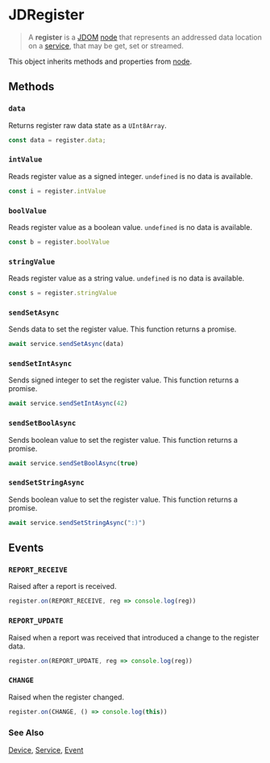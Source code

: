 
# JDRegister

> A **register** is a [JDOM](/clients/web/jdom) [node](/clients/web/jdom/node) that represents an addressed data location
on a [service](/clients/web/jdom/service), that may be get, set or streamed. 

<DeviceList />

This object inherits methods and properties from [node](/clients/web/jdom/node).

## Methods

### ``data``

Returns register raw data state as a ``UInt8Array``.

```typescript
const data = register.data;
```

### ``intValue``

Reads register value as a signed integer. ``undefined`` is no data is available.

```typescript
const i = register.intValue
```

### ``boolValue``

Reads register value as a boolean value. ``undefined`` is no data is available.

```typescript
const b = register.boolValue
```

### ``stringValue``

Reads register value as a string value. ``undefined`` is no data is available.

```typescript
const s = register.stringValue
```

### ``sendSetAsync``

Sends data to set the register value. This function returns a promise.

```typescript
await service.sendSetAsync(data)
```

### ``sendSetIntAsync``

Sends signed integer to set the register value. This function returns a promise.

```typescript
await service.sendSetIntAsync(42)
```


### ``sendSetBoolAsync``

Sends boolean value to set the register value. This function returns a promise.

```typescript
await service.sendSetBoolAsync(true)
```

### ``sendSetStringAsync``

Sends boolean value to set the register value. This function returns a promise.

```typescript
await service.sendSetStringAsync(":)")
```

## Events

### ``REPORT_RECEIVE``

Raised after a report is received.

```typescript
register.on(REPORT_RECEIVE, reg => console.log(reg))
```

### ``REPORT_UPDATE``

Raised when a report was received that introduced a change to the register data.

```typescript
register.on(REPORT_UPDATE, reg => console.log(reg))
```

### ``CHANGE``

Raised when the register changed.

```typescript
register.on(CHANGE, () => console.log(this))
```


### See Also

[Device](/clients/web/jdom/device), [Service](/clients/web/jdom/service), [Event](/clients/web/jdom/event)